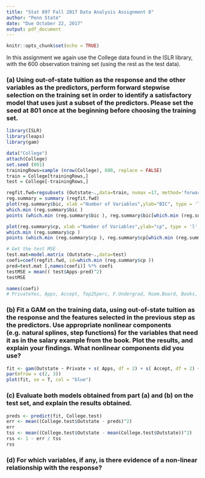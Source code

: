 ```yaml
---
title: "Stat 897 Fall 2017 Data Analysis Assignment 8"
author: "Penn State"
date: "Due October 22, 2017"
output: pdf_document
---
```


```r
knitr::opts_chunk$set(echo = TRUE)
```

In this assignment we again use the College data found in the ISLR library, with the 600 observation training set (using the rest as the test data).

### (a) Using out-of-state tuition as the response and the other variables as the predictors, perform forward stepwise selection on the training set in order to identify a satisfactory model that uses just a subset of the predictors. Please set the seed at 801 once at the beginning before choosing the training set.

```r
library(ISLR)
library(leaps)
library(gam)

data("College")
attach(College)
set.seed (801)
trainingRows=sample (nrow(College), 600, replace = FALSE)
train = College[trainingRows,]
test = College[-trainingRows,]

regfit.fwd=regsubsets (Outstate~.,data=train, nvmax =17, method='forward')
reg.summary = summary (regfit.fwd)
plot(reg.summary$bic, xlab ="Number of Variables",ylab="BIC", type = 'l', main = 'Forward Step - Performance Measure')
which.min (reg.summary$bic )
points (which.min (reg.summary$bic ), reg.summary$bic[which.min (reg.summary$bic )], col ="red",cex =2, pch =20)

plot(reg.summary$cp, xlab ="Number of Variables",ylab="cp", type = 'l', main = 'Forward Step - Performance Measure')
which.min (reg.summary$cp )
points (which.min (reg.summary$cp ), reg.summary$cp[which.min (reg.summary$cp )], col ="red",cex =2, pch =20)

# Get the test MSE
test.mat=model.matrix (Outstate~.,data=test)
coefi=coef(regfit.fwd, id=which.min (reg.summary$cp ))
pred=test.mat [,names(coefi)] %*% coefi
testMSE = mean(( test$Apps-pred)^2)
testMSE

names(coefi)
# PrivateYes, Apps, Accept, Top25perc, F.Undergrad, Room.Board, Books, Personal, Terminal, S.F.Ratio, perc.alumni, Expend, Grad.Rate
```

### (b)  Fit a GAM on the training data, using out-of-state tuition as the response and the features selected in the previous step as the predictors. Use appropriate nonlinear components (e.g. natural splines, step functions) for the variables that need it as in the salary example from the book.  Plot the results, and explain your findings.   What nonlinear components did you use?

```r
fit <- gam(Outstate ~ Private + s( Apps, df = 2) + s( Accept, df = 2) + s( Top25perc, df = 2) + s( F.Undergrad, df = 2) + s( Room.Board, df = 2) + s( Books, df = 2) + s( Personal, df = 2) + s( Terminal, df = 2) + s( S.F.Ratio, df = 2) + s( perc.alumni, df = 2) + s( Expend, df = 2) + s( Grad.Rate, df = 2), data=train)
par(mfrow = c(2, 3))
plot(fit, se = T, col = "blue")
```

### (c) Evaluate both models obtained from part (a) and (b) on the test set, and explain the results obtained.

```r
preds <- predict(fit, College.test)
err <- mean((College.test$Outstate - preds)^2)
err
tss <- mean((College.test$Outstate - mean(College.test$Outstate))^2)
rss <- 1 - err / tss
rss
```

### (d) For which variables, if any, is there evidence of a non-linear relationship with the response?
